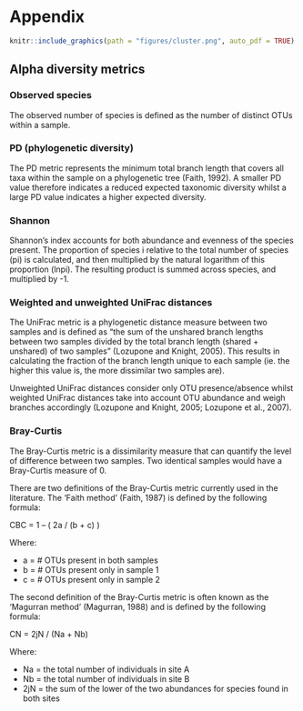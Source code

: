 # Appendix
```r
knitr::include_graphics(path = "figures/cluster.png", auto_pdf = TRUE)
``` 

## Alpha diversity metrics

### Observed species

The observed number of species is defined as the number of distinct OTUs within a sample.

### PD (phylogenetic diversity)

The PD metric represents the minimum total branch length that covers all taxa within the sample on a phylogenetic tree (Faith, 1992). A smaller PD value therefore indicates a reduced expected taxonomic diversity whilst a large PD value indicates a higher expected diversity.

### Shannon

Shannon's index accounts for both abundance and evenness of the species present. The proportion of species i relative to the total number of species (pi) is calculated, and then multiplied by the natural logarithm of this proportion (lnpi). The resulting product is summed across species, and multiplied by -1.

### Weighted and unweighted UniFrac distances

The UniFrac metric is a phylogenetic distance measure between two samples and is defined as “the sum of the unshared branch lengths between two samples divided by the total branch length (shared + unshared) of two samples” (Lozupone and Knight, 2005). This results in calculating the fraction of the branch length unique to each sample (ie. the higher this value is, the more dissimilar two samples are).

Unweighted UniFrac distances consider only OTU presence/absence whilst weighted UniFrac distances take into account OTU abundance and weigh branches accordingly (Lozupone and Knight, 2005; Lozupone et al., 2007).

### Bray-Curtis

The Bray-Curtis metric is a dissimilarity measure that can quantify the level of difference between two samples. Two identical samples would have a Bray-Curtis measure of 0.

There are two definitions of the Bray-Curtis metric currently used in the literature. The ‘Faith method’ (Faith, 1987) is defined by the following formula:

CBC = 1 – ( 2a / (b + c) )

Where:

- a = # OTUs present in both samples
- b = # OTUs present only in sample 1
- c = # OTUs present only in sample 2

The second definition of the Bray-Curtis metric is often known as the ‘Magurran method’ (Magurran, 1988) and is defined by the following formula:

CN = 2jN / (Na + Nb)

Where:

- Na = the total number of individuals in site A
- Nb = the total number of individuals in site B
- 2jN = the sum of the lower of the two abundances for species found in both sites